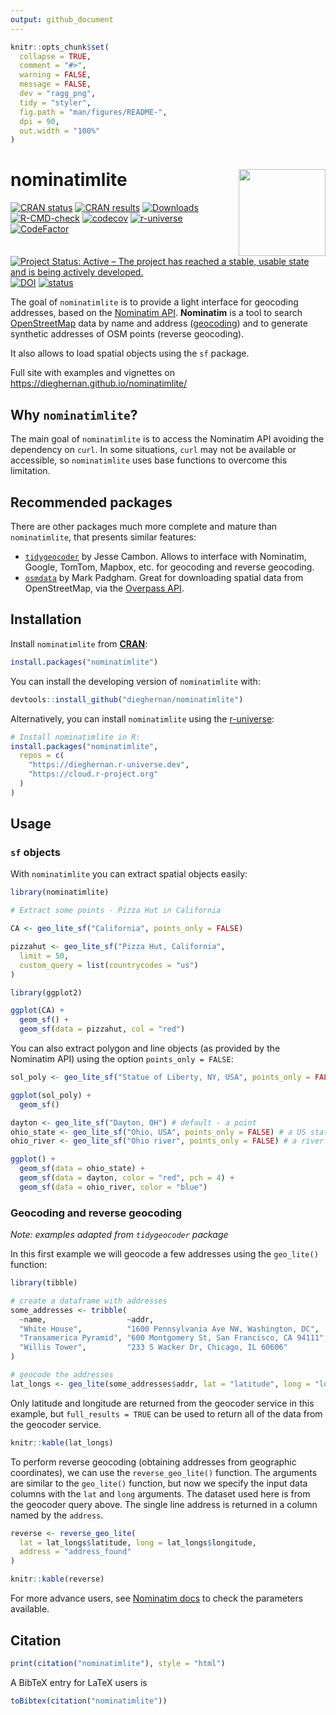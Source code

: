 ```yaml
---
output: github_document
---
```


<!-- README.md is generated from README.Rmd. Please edit that file -->

```r
knitr::opts_chunk$set(
  collapse = TRUE,
  comment = "#>",
  warning = FALSE,
  message = FALSE,
  dev = "ragg_png",
  tidy = "styler",
  fig.path = "man/figures/README-",
  dpi = 90,
  out.width = "100%"
)
```

# nominatimlite <a href='https://dieghernan.github.io/nominatimlite/'><img src='man/figures/logo.png' align="right" height="139" /></a>


<!-- badges: start -->

[![CRAN
status](https://www.r-pkg.org/badges/version/nominatimlite)](https://CRAN.R-project.org/package=nominatimlite)
[![CRAN
results](https://badges.cranchecks.info/worst/nominatimlite.svg)](https://cran.r-project.org/web/checks/check_results_nominatimlite.html)
[![Downloads](https://cranlogs.r-pkg.org/badges/nominatimlite)](https://CRAN.R-project.org/package=nominatimlite)
[![R-CMD-check](https://github.com/dieghernan/nominatimlite/actions/workflows/check-full.yaml/badge.svg)](https://github.com/dieghernan/nominatimlite/actions/workflows/check-full.yaml)
[![codecov](https://codecov.io/gh/dieghernan/nominatimlite/branch/main/graph/badge.svg?token=jSZ4RIsj91)](https://app.codecov.io/gh/dieghernan/nominatimlite)
[![r-universe](https://dieghernan.r-universe.dev/badges/nominatimlite)](https://dieghernan.r-universe.dev/nominatimlite)
[![CodeFactor](https://www.codefactor.io/repository/github/dieghernan/nominatimlite/badge)](https://www.codefactor.io/repository/github/dieghernan/nominatimlite)
[![Project Status: Active – The project has reached a stable, usable state and
is being actively
developed.](https://www.repostatus.org/badges/latest/active.svg)](https://www.repostatus.org/#active)
[![DOI](https://img.shields.io/badge/DOI-10.5281/zenodo.5113195-blue)](https://doi.org/10.5281/zenodo.5113195)
[![status](https://tinyverse.netlify.com/badge/nominatimlite)](https://CRAN.R-project.org/package=nominatimlite)

<!-- badges: end -->

The goal of `nominatimlite` is to provide a light interface for geocoding
addresses, based on the [Nominatim
API](https://nominatim.org/release-docs/latest/). **Nominatim** is a tool to
search [OpenStreetMap](https://www.openstreetmap.org/) data by name and address
([geocoding](https://wiki.openstreetmap.org/wiki/Geocoding "Geocoding")) and to
generate synthetic addresses of OSM points (reverse geocoding).

It also allows to load spatial objects using the `sf` package.

Full site with examples and vignettes on
<https://dieghernan.github.io/nominatimlite/>

## Why `nominatimlite`?

The main goal of `nominatimlite` is to access the Nominatim API avoiding the
dependency on `curl`. In some situations, `curl` may not be available or
accessible, so `nominatimlite` uses base functions to overcome this limitation.

## Recommended packages

There are other packages much more complete and mature than `nominatimlite`,
that presents similar features:

-   [`tidygeocoder`](https://jessecambon.github.io/tidygeocoder/) by Jesse
    Cambon. Allows to interface with Nominatim, Google, TomTom, Mapbox, etc. for
    geocoding and reverse geocoding.
-   [`osmdata`](https://docs.ropensci.org/osmdata/) by Mark Padgham. Great for
    downloading spatial data from OpenStreetMap, via the [Overpass
    API](https://wiki.openstreetmap.org/wiki/Overpass_API).

## Installation

Install `nominatimlite` from
[**CRAN**](https://CRAN.R-project.org/package=nominatimlite):

```r
install.packages("nominatimlite")
```

You can install the developing version of `nominatimlite` with:

```r
devtools::install_github("dieghernan/nominatimlite")
```

Alternatively, you can install `nominatimlite` using the
[r-universe](https://dieghernan.r-universe.dev/nominatimlite):

```r
# Install nominatimlite in R:
install.packages("nominatimlite",
  repos = c(
    "https://dieghernan.r-universe.dev",
    "https://cloud.r-project.org"
  )
)
```

## Usage

### `sf` objects

With `nominatimlite` you can extract spatial objects easily:

```r
library(nominatimlite)

# Extract some points - Pizza Hut in California

CA <- geo_lite_sf("California", points_only = FALSE)

pizzahut <- geo_lite_sf("Pizza Hut, California",
  limit = 50,
  custom_query = list(countrycodes = "us")
)

library(ggplot2)

ggplot(CA) +
  geom_sf() +
  geom_sf(data = pizzahut, col = "red")
```

You can also extract polygon and line objects (as provided by the Nominatim API)
using the option `points_only = FALSE`:

```r
sol_poly <- geo_lite_sf("Statue of Liberty, NY, USA", points_only = FALSE) # a building - a polygon

ggplot(sol_poly) +
  geom_sf()
```

```r
dayton <- geo_lite_sf("Dayton, OH") # default - a point
ohio_state <- geo_lite_sf("Ohio, USA", points_only = FALSE) # a US state - a polygon
ohio_river <- geo_lite_sf("Ohio river", points_only = FALSE) # a river - a line

ggplot() +
  geom_sf(data = ohio_state) +
  geom_sf(data = dayton, color = "red", pch = 4) +
  geom_sf(data = ohio_river, color = "blue")
```

### Geocoding and reverse geocoding

*Note: examples adapted from `tidygeocoder` package*

In this first example we will geocode a few addresses using the `geo_lite()`
function:

```r
library(tibble)

# create a dataframe with addresses
some_addresses <- tribble(
  ~name,                  ~addr,
  "White House",          "1600 Pennsylvania Ave NW, Washington, DC",
  "Transamerica Pyramid", "600 Montgomery St, San Francisco, CA 94111",
  "Willis Tower",         "233 S Wacker Dr, Chicago, IL 60606"
)

# geocode the addresses
lat_longs <- geo_lite(some_addresses$addr, lat = "latitude", long = "longitude")
```

Only latitude and longitude are returned from the geocoder service in this
example, but `full_results = TRUE` can be used to return all of the data from
the geocoder service.

```r
knitr::kable(lat_longs)
```

To perform reverse geocoding (obtaining addresses from geographic coordinates),
we can use the `reverse_geo_lite()` function. The arguments are similar to the
`geo_lite()` function, but now we specify the input data columns with the `lat`
and `long` arguments. The dataset used here is from the geocoder query above.
The single line address is returned in a column named by the `address`.

```r
reverse <- reverse_geo_lite(
  lat = lat_longs$latitude, long = lat_longs$longitude,
  address = "address_found"
)
```

```r
knitr::kable(reverse)
```

For more advance users, see [Nominatim
docs](https://nominatim.org/release-docs/latest/api/Search/) to check the
parameters available.

## Citation

```r
print(citation("nominatimlite"), style = "html")
```


A BibTeX entry for LaTeX users is 

```r
toBibtex(citation("nominatimlite"))
```

